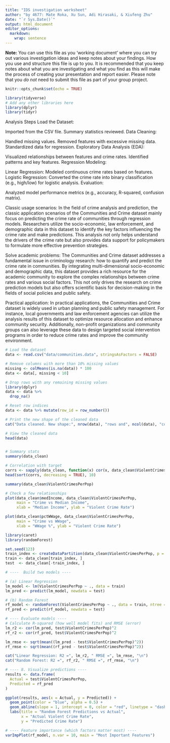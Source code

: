 ```yaml
---
title: "IDS investigation worksheet"
author: "by 4677: Mate Roka, Xu Sun, Adi Hirasaki, & Xiufeng Zhu"
date: "`r Sys.Date()`"
output: html_document
editor_options: 
  markdown: 
    wrap: sentence
---
```


**Note:** You can use this file as you 'working document' where you can try out various investigation ideas and keep notes about your findings.
How you use and structure this file is up to you.
It is recommended that you keep notes about what you are investigating and what you find as this will make the process of creating your presentation and report easier.
Please note that you *do not* need to submit this file as part of your group project.

```r
knitr::opts_chunk$set(echo = TRUE)
```

```r
library(tidyverse)
# Add any other libraries here
library(dplyr)
library(tidyr)

```

Analysis Steps Load the Dataset:

Imported from the CSV file.
Summary statistics reviewed.
Data Cleaning:

Handled missing values.
Removed features with excessive missing data.
Standardized data for regression.
Exploratory Data Analysis (EDA):

Visualized relationships between features and crime rates.
Identified patterns and key features.
Regression Modeling:

Linear Regression: Modeled continuous crime rates based on features.
Logistic Regression: Converted the crime rate into binary classification (e.g., high/low) for logistic analysis.
Evaluation:

Analyzed model performance metrics (e.g., accuracy, R-squared, confusion matrix).

Classic usage scenarios: In the field of crime analysis and prediction, the classic application scenarios of the Communities and Crime dataset mainly focus on predicting the crime rate of communities through regression models.
Researchers utilize the socio-economic, law enforcement, and demographic data in this dataset to identify the key factors influencing the crime rate and make predictions.
This analysis not only helps understand the drivers of the crime rate but also provides data support for policymakers to formulate more effective prevention strategies.

Solve academic problems: The Communities and Crime dataset addresses a fundamental issue in criminology research: how to quantify and predict the crime rate in communities.
By integrating multi-dimensional socio-economic and demographic data, this dataset provides a rich resource for the academic community to explore the complex relationships between crime rates and various social factors.
This not only drives the research on crime prediction models but also offers scientific basis for decision-making in the fields of social policies and public safety.

Practical application: In practical applications, the Communities and Crime dataset is widely used in urban planning and public safety management.
For instance, local governments and law enforcement agencies can utilize the analysis results of this dataset to optimize resource allocation and enhance community security.
Additionally, non-profit organizations and community groups can also leverage these data to design targeted social intervention programs in order to reduce crime rates and improve the community environment.

```r


# Load the dataset
data <- read.csv("data/communities.data", stringsAsFactors = FALSE)

# Remove columns with more than 10% missing values
missing <- colMeans(is.na(data)) * 100
data <- data[, missing < 10]

# Drop rows with any remaining missing values
library(dplyr)
data <- data %>% 
  drop_na()

# Reset row indices
data <- data %>% mutate(row_id = row_number())

# Print the new shape of the cleaned data
cat("Data cleaned. New shape:", nrow(data), "rows and", ncol(data), "columns\n")

# View the cleaned data
head(data)


# Summary stats
summary(data_clean)

# Correlation with target
corrs <- sapply(data_clean, function(x) cor(x, data_clean$ViolentCrimesPerPop, use = "complete.obs"))
head(sort(corrs, decreasing = TRUE), 10)

summary(data_clean$ViolentCrimesPerPop)

# Check a few relationships
plot(data_clean$medIncome, data_clean$ViolentCrimesPerPop,
     main = "Crime vs Median Income",
     xlab = "Median Income", ylab = "Violent Crime Rate")

plot(data_clean$pctWWage, data_clean$ViolentCrimesPerPop,
     main = "Crime vs WWage",
     xlab = "WWage %", ylab = "Violent Crime Rate")

library(caret)      
library(randomForest) 

set.seed(123)
train_index <- createDataPartition(data_clean$ViolentCrimesPerPop, p = 0.8, list = FALSE)
train <- data_clean[train_index, ]
test  <- data_clean[-train_index, ]

# ----  Build two models ----

# (a) Linear Regression
lm_model <- lm(ViolentCrimesPerPop ~ ., data = train)
lm_pred <- predict(lm_model, newdata = test)

# (b) Random Forest
rf_model <- randomForest(ViolentCrimesPerPop ~ ., data = train, ntree = 150)
rf_pred <- predict(rf_model, newdata = test)

# ---- Evaluate models ----
# Calculate R-squared (how well model fits) and RMSE (error)
lm_r2 <- cor(lm_pred, test$ViolentCrimesPerPop)^2
rf_r2 <- cor(rf_pred, test$ViolentCrimesPerPop)^2

lm_rmse <- sqrt(mean((lm_pred - test$ViolentCrimesPerPop)^2))
rf_rmse <- sqrt(mean((rf_pred - test$ViolentCrimesPerPop)^2))

cat("Linear Regression: R2 =", lm_r2, " RMSE =", lm_rmse, "\n")
cat("Random Forest: R2 =", rf_r2, " RMSE =", rf_rmse, "\n")

# ---- 8. Visualize predictions ----
results <- data.frame(
  Actual = test$ViolentCrimesPerPop,
  Predicted = rf_pred
)

ggplot(results, aes(x = Actual, y = Predicted)) +
  geom_point(color = "blue", alpha = 0.5) +
  geom_abline(slope = 1, intercept = 0, color = "red", linetype = "dashed") +
  labs(title = "Random Forest Predictions vs Actual",
       x = "Actual Violent Crime Rate",
       y = "Predicted Crime Rate")

# ---- Feature importance (which factors matter most) ----
varImpPlot(rf_model, n.var = 10, main = "Most Important Features")

```
